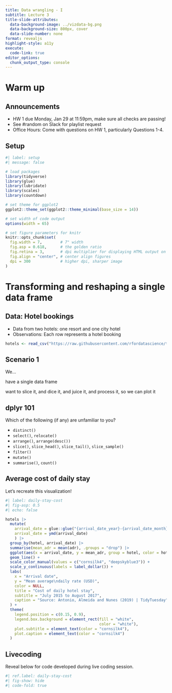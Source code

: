 ```yaml
---
title: Data wrangling - I
subtitle: Lecture 3
title-slide-attributes:
  data-background-image: ../vizdata-bg.png
  data-background-size: 800px, cover
  data-slide-number: none
format: revealjs
highlight-style: a11y
execute:
  code-link: true
editor_options: 
  chunk_output_type: console
---
```


# Warm up

## Announcements

-   HW 1 due Monday, Jan 29 at 11:59pm, make sure all checks are passing!
-   See #random on Slack for playlist request
-   Office Hours: Come with questions on HW 1, particularly Questions 1-4.

## Setup {.smaller}

```r
#| label: setup
#| message: false

# load packages
library(tidyverse)
library(glue)
library(lubridate)
library(scales)
library(countdown)

# set theme for ggplot2
ggplot2::theme_set(ggplot2::theme_minimal(base_size = 14))

# set width of code output
options(width = 65)

# set figure parameters for knitr
knitr::opts_chunk$set(
  fig.width = 7,        # 7" width
  fig.asp = 0.618,      # the golden ratio
  fig.retina = 3,       # dpi multiplier for displaying HTML output on retina
  fig.align = "center", # center align figures
  dpi = 300             # higher dpi, sharper image
)
```

# Transforming and reshaping a single data frame

## Data: Hotel bookings

-   Data from two hotels: one resort and one city hotel
-   Observations: Each row represents a hotel booking

```r
hotels <- read_csv("https://raw.githubusercontent.com/rfordatascience/tidytuesday/master/data/2020/2020-02-11/hotels.csv")
```

## Scenario 1

::: hand
We...

have a single data frame

want to slice it, and dice it, and juice it, and process it, so we can plot it
:::

## dplyr 101

::: task
Which of the following (if any) are unfamiliar to you?
:::

-   `distinct()`
-   `select()`, `relocate()`
-   `arrange()`, `arrange(desc())`
-   `slice()`, `slice_head()`, `slice_tail()`, `slice_sample()`
-   `filter()`
-   `mutate()`
-   `summarise()`, `count()`

## Average cost of daily stay

::: task
Let's recreate this visualization!
:::

```r
#| label: daily-stay-cost
#| fig-asp: 0.5
#| echo: false

hotels |>
  mutate(
    arrival_date = glue::glue("{arrival_date_year}-{arrival_date_month}-{arrival_date_day_of_month}"),
    arrival_date = ymd(arrival_date)
    ) |>
  group_by(hotel, arrival_date) |>
  summarise(mean_adr = mean(adr), .groups = "drop") |>
  ggplot(aes(x = arrival_date, y = mean_adr, group = hotel, color = hotel)) +
  geom_line() +
  scale_color_manual(values = c("cornsilk4", "deepskyblue3")) +
  scale_y_continuous(labels = label_dollar()) +
  labs(
    x = "Arrival date",
    y = "Mean average\ndaily rate (USD)",
    color = NULL,
    title = "Cost of daily hotel stay",
    subtitle = "July 2015 to August 2017",
    caption = "Source: Antonio, Almeida and Nunes (2019) | TidyTuesday"
  ) +
  theme(
    legend.position = c(0.15, 0.9),
    legend.box.background = element_rect(fill = "white",
                                         color = "white"),
    plot.subtitle = element_text(color = "cornsilk4"),
    plot.caption = element_text(color = "cornsilk4")
  )
```

## Livecoding {.smaller}

Reveal below for code developed during live coding session.

```r
#| ref.label: daily-stay-cost
#| fig-show: hide
#| code-fold: true
```

